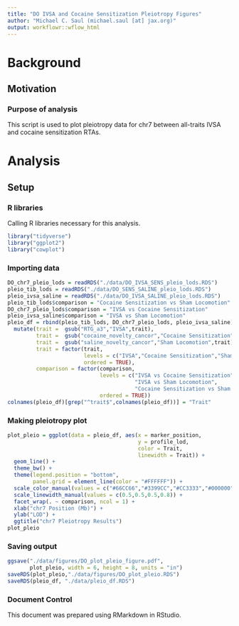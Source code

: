 ```yaml
---
title: "DO IVSA and Cocaine Sensitization Pleiotropy Figures"
author: "Michael C. Saul (michael.saul [at] jax.org)"
output: workflowr::wflow_html
---
```


# Background

## Motivation

### Purpose of analysis

This script is used to plot pleiotropy data for chr7 between all-traits IVSA and cocaine sensitization RTAs.

# Analysis

## Setup

### R libraries

Calling R libraries necessary for this analysis.

```r
library("tidyverse")
library("ggplot2")
library("cowplot")
```

### Importing data

```r
DO_chr7_pleio_lods = readRDS("./data/DO_IVSA_SENS_pleio_lods.RDS")
pleio_tib_lods = readRDS("./data/DO_SENS_SALINE_pleio_lods.RDS")
pleio_ivsa_saline = readRDS("./data/DO_IVSA_SALINE_pleio_lods.RDS")
pleio_tib_lods$comparison = "Cocaine Sensitization vs Sham Locomotion"
DO_chr7_pleio_lods$comparison = "IVSA vs Cocaine Sensitization"
pleio_ivsa_saline$comparison = "IVSA vs Sham Locomotion"
pleio_df = rbind(pleio_tib_lods, DO_chr7_pleio_lods, pleio_ivsa_saline) |>
  mutate(trait =  gsub("RTG_a3","IVSA",trait),
         trait =  gsub("cocaine_novelty_cancor","Cocaine Sensitization",trait),
         trait =  gsub("saline_novelty_cancor","Sham Locomotion",trait),
         trait = factor(trait, 
                        levels = c("IVSA","Cocaine Sensitization","Sham Locomotion","Pleiotropy"),
                        ordered = TRUE),
         comparison = factor(comparison,
                             levels = c("IVSA vs Cocaine Sensitization",
                                        "IVSA vs Sham Locomotion",
                                        "Cocaine Sensitization vs Sham Locomotion"),
                             ordered = TRUE))
colnames(pleio_df)[grep("^trait$",colnames(pleio_df))] = "Trait"
```

### Making pleiotropy plot

```r
plot_pleio = ggplot(data = pleio_df, aes(x = marker_position,
                                         y = profile_lod,
                                         color = Trait,
                                         linewidth = Trait)) +
  geom_line() +
  theme_bw() + 
  theme(legend.position = "bottom",
        panel.grid = element_line(color = "#FFFFFF")) +
  scale_color_manual(values = c("#66CC66","#3399CC","#CC3333","#000000")) +
  scale_linewidth_manual(values = c(0.5,0.5,0.5,0.8)) +
  facet_wrap(. ~ comparison, ncol = 1) +
  xlab("chr7 Position (Mb)") +
  ylab("LOD") +
  ggtitle("chr7 Pleiotropy Results")
plot_pleio
```


### Saving output

```r
ggsave("./data/figures/DO_plot_pleio_figure.pdf", 
       plot_pleio, width = 6, height = 8, units = "in")
saveRDS(plot_pleio,"./data/figures/DO_plot_pleio.RDS")
saveRDS(pleio_df, "./data/pleio_df.RDS")
```

### Document Control

This document was prepared using RMarkdown in RStudio.
